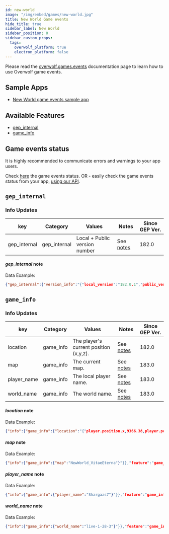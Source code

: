 ```yaml
---
id: new-world
image: "/img/embed/games/new-world.jpg"
title: New World Game events
hide_title: true
sidebar_label: New World
sidebar_position: 0
sidebar_custom_props:
  tags:
    overwolf_platform: true
    electron_platform: false
---
```


<!-- GENERATED USING /scripts/generate.js -->

<head>
  <meta name="keywords" content="API for New World, New World API, SDK for New World, New World SDK"/>
</head>

<GameInfo gameId={21816} page="docs" />

Please read the [overwolf.games.events](../events) documentation page to learn how to use Overwolf game events.

## Sample Apps

* [New World game events sample app](https://github.com/overwolf/events-sample-apps)

## Available Features

* [gep_internal](#gep_internal)
* [game_info](#game_info)


## Game events status

It is highly recommended to communicate errors and warnings to your app users. 

Check [here](/status/) the game events status. OR -  easily check the game events status from your app, [using our API](/topics/using-events/how-to-check-events-status-from-app).

## `gep_internal`

### Info Updates

key          | Category    | Values                    | Notes                 | Since GEP Ver. |
------------ | ------------| ------------------------- | --------------------- | ------------- | 
gep_internal | gep_internal| Local + Public version number|See [notes](#gep_internal-note)|   182.0       |

#### *gep_internal* note

Data Example:

```json
{"gep_internal":{"version_info":"{"local_version":"182.0.1","public_version":"182.0.1","is_updated":true}"}},"feature":"gep_internal"}
```

## `game_info`

### Info Updates

key          | Category    | Values                    | Notes                 | Since GEP Ver. |
------------ | ------------| ------------------------- | --------------------- | ------------- | 
location     | game_info   | The player's current position (x,y,z).   |  See [notes](#location-note) |   182.0       |
map          | game_info   | The current map.          |  See [notes](#map-note) |   183.0       |
player_name  | game_info   | The local player name.   |  See [notes](#player_name-note) |   183.0       |
world_name   | game_info   | The world name.   |  See [notes](#world_name-note) |   183.0       |


#### *location* note

Data Example:

```json
{"info":{"game_info":{"location":"{"player.position.x,9366.38,player.position.y,2762.52,player.position.z,89.21,player.rotation.x,0,player.rotation.y,0,player.rotation.z,223,player.compass,SW"}"}},"feature":"game_info"}
```

#### *map* note

Data Example:

```json
{"info":{"game_info":{"map":"NewWorld_VitaeEterna"}"}},"feature":"game_info"}
```

#### *player_name* note

Data Example:

```json
{"info":{"game_info":{"player_name":"Shargaas7"}"}},"feature":"game_info"}
```

#### *world_name* note

Data Example:

```json
{"info":{"game_info":{"world_name":"live-1-28-3"}"}},"feature":"game_info"}
```
